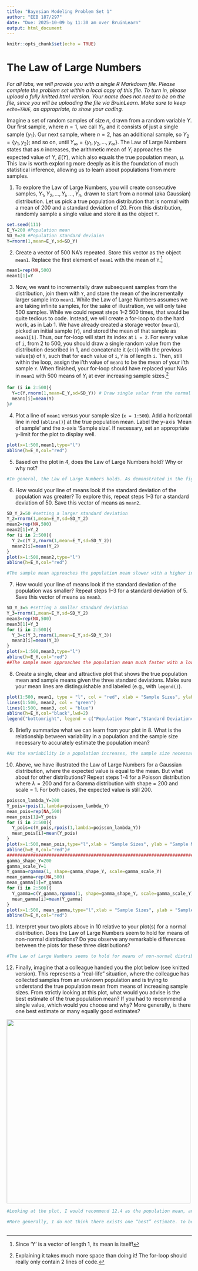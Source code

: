 ```yaml
---
title: "Bayesian Modeling Problem Set 1"
author: "EEB 187/297"
date: "Due: 2025-10-09 by 11:30 am over BruinLearn"
output: html_document
---
```


```r
knitr::opts_chunk$set(echo = TRUE)
```

# The Law of Large Numbers
_For all labs, we will provide you with a single R Markdown file. Please complete the problem set within a local copy of this file. To turn in, please upload a fully knitted html version. Your name does not need to be on the file, since you will be uploading the file via BruinLearn. Make sure to keep `echo=TRUE`, as appropriate, to show your coding._ 

Imagine a set of random samples of size $n$, drawn from a random variable $Y$. Our first sample, where $n=1$, we call $Y_1$, and it consists of just a single sample $\left\{ y_1\right\}$. Our next sample, where $n = 2$, has an additional sample, so $Y_2 = \left\{y_1,y_2\right\}$; and so on, until $Y_\infty = \left\{y_1,y_2,...,y_\infty\right\}$. The Law of Large Numbers states that as $n$ increases, the arithmetic mean of $Y_i$ approaches the expected value of $Y$, $E(Y)$, which also equals the true population mean, $\mu$. This law is worth exploring more deeply as it is the foundation of much statistical inference, allowing us to learn about populations from mere samples.

1. To explore the Law of Large Numbers, you will create consecutive samples, $Y_1, Y_2,..., Y_i,...,Y_n$, drawn to start from a normal (aka Gaussian) distribution. Let us pick a true population distribution that is normal with a mean of 200 and a standard deviation of 20. From this distribution, randomly sample a single value and store it as the object `Y`.
```r
set.seed(111)
E_Y=200 #Population mean
SD_Y=20 #Population standard deviaion
Y=rnorm(1,mean=E_Y,sd=SD_Y)
```
  
2. Create a vector of 500 NA’s repeated. Store this vector as the object `mean1`. Replace the first element of `mean1` with the mean of `Y`.^[Since 'Y' is a vector of length 1, its mean is itself!]
    
```r
mean1=rep(NA,500)
mean1[1]=Y
```
  
3. Now, we want to incrementally draw subsequent samples from the distribution, join them with `Y`, and store the mean of the incrementally larger sample into `mean1`. While the Law of Large Numbers assumes we are taking infinite samples, for the sake of illustration, we will only take 500 samples. While we could repeat steps 1–2 500 times, that would be quite tedious to code. Instead, we will create a for-loop to do the hard work, as in Lab 1. We have already created a storage vector (`mean1`), picked an initial sample (`Y`), and stored the mean of that sample as `mean1[1]`. Thus, our for-loop will start its index at `i = 2`. For every value of `i`, from 2 to 500, you should draw a single random value from the distribution described in 1, and concatenate it (`c()`) with the previous value(s) of `Y`, such that for each value of `i`, `Y` is of length `i`. Then, still within the loop, assign the i'th value of `mean1` to be the mean of your i'th sample `Y`. When finished, your for-loop should have replaced your NAs in `mean1` with 500 means of $Y_i$ at ever increasing sample sizes.^[Explaining it takes much more space than doing it! The for-loop should really only contain 2 lines of code.]
```r
for (i in 2:500){
  Y=c(Y,rnorm(1,mean=E_Y,sd=SD_Y)) # Draw single valur from the normal distribution and concatenate with the previous values of Y
  mean1[i]=mean(Y)
}#
```
  
4. Plot a line of `mean1` versus your sample size (`x = 1:500`). Add a horizontal line in red (`abline()`) at the true population mean. Label the y-axis 'Mean of sample' and the x-axis 'Sample size'. If necessary, set an appropriate y-limit for the plot to display well.
```r
plot(x=1:500,mean1,type="l")
abline(h=E_Y,col="red")
```
  
5. Based on the plot in 4, does the Law of Large Numbers hold? Why or why not?
```r
#In general, the Law of Large Numbers holds. As demonstrated in the figure plotted in 4, when sample sizes increase from 1 to 500, the black line representing the sample mean gradually approaches the true population mean represented by the red line. However, on a closer inspection, small increases in sample size do not always bring the sample mean closer to the population mean (i.e., when sample size increases from 499 to 500, the sample mean decreases from 192.9730 to 227.9164). However, this is likely due to random fluctuations in the sampling process and does not disrupt the general approach to the population mean when sample size increases from 1 to 500.
```
  
6. How would your line of means look if the standard deviation of the population was greater? To explore this, repeat steps 1–3 for a standard deviation of 50. Save this vector of means as `mean2`.
```r
SD_Y_2=50 #setting a larger standard deviation
Y_2=rnorm(1,mean=E_Y,sd=SD_Y_2)
mean2=rep(NA,500)
mean2[1]=Y_2 
for (i in 2:500){
  Y_2=c(Y_2,rnorm(1,mean=E_Y,sd=SD_Y_2))
  mean2[i]=mean(Y_2)
} 
plot(x=1:500,mean2,type="l")
abline(h=E_Y,col="red")

#The sample mean approaches the population mean slower with a higher initial fluctuation from the population mean
```
  
7. How would your line of means look if the standard deviation of the population was smaller? Repeat steps 1–3 for a standard deviation of 5. Save this vector of means as `mean3`.
```r
SD_Y_3=5 #setting a smaller standard deviation
Y_3=rnorm(1,mean=E_Y,sd=SD_Y_2)
mean3=rep(NA,500)
mean3[1]=Y_3 
for (i in 2:500){
  Y_3=c(Y_3,rnorm(1,mean=E_Y,sd=SD_Y_3))
  mean3[i]=mean(Y_3)
} 
plot(x=1:500,mean3,type="l")
abline(h=E_Y,col="red")
##The sample mean approaches the population mean much faster with a lower initial fluctuation from the population mean
```
  
8. Create a single, clear and attractive plot that shows the true population mean and sample means given the three standard deviations. Make sure your mean lines are distinguishable and labeled (e.g., with `legend()`). 
```r
plot(1:500, mean1, type = "l", col = "red", xlab = "Sample Sizes", ylab = "Sample mean") 
lines(1:500, mean2, col = "green")
lines(1:500, mean3, col = "blue")
abline(h=E_Y,col="black",lwd=2)
legend("bottomright", legend = c("Population Mean","Standard Deviation=5", "Standard Deviation=20", "Standard Deviation=50"),col = c("black","blue","red", "green" ), lty = 1,lwd=1)
```
  
9. Briefly summarize what we can learn from your plot in 8. What is the relationship between variability in a population and the sample size necessary to accurately estimate the population mean?
```r
#As the variability in a population increases, the sample size necessary to accurately estimate the population mean increase. As demonstrated in the figure in 8,with standard deviation increases from 5 to 50, the sample mean approaches close to population mean roughly at the sample sizes of 150, 450 and >500 respectively.
```
 
10. Above, we have illustrated the Law of Large Numbers for a Gaussian distribution, where the expected value is equal to the mean. But what about for other distributions? Repeat steps 1-4 for a Poisson distribution where $\lambda=200$ and for a Gamma distribution with shape = 200 and scale = 1. For both cases, the expected value is still 200.
```r
poisson_lambda_Y=200 
Y_pois=rpois(1,lambda=poisson_lambda_Y)
mean_pois=rep(NA,500)
mean_pois[1]=Y_pois 
for (i in 2:500){
  Y_pois=c(Y_pois,rpois(1,lambda=poisson_lambda_Y))
  mean_pois[i]=mean(Y_pois)
} 
plot(x=1:500,mean_pois,type="l",xlab = "Sample Sizes", ylab = "Sample Mean",main="A Test of LLN with Poisson Distribution")
abline(h=E_Y,col="red")#
##############################################################################################
gamma_shape_Y=200 
gamma_scale_Y=1 
Y_gamma=rgamma(1, shape=gamma_shape_Y, scale=gamma_scale_Y)
mean_gamma=rep(NA,500)
mean_gamma[1]=Y_gamma 
for (i in 2:500){
  Y_gamma=c(Y_gamma,rgamma(1, shape=gamma_shape_Y, scale=gamma_scale_Y))
  mean_gamma[i]=mean(Y_gamma)
} 
plot(x=1:500, mean_gamma,type="l",xlab = "Sample Sizes", ylab = "Sample Mean",main="A Test of LLN with Gamma Distribution")
abline(h=E_Y,col="red")
```
 
11. Interpret your two plots above in 10 relative to your plot(s) for a normal distribution. Does the Law of Large Numbers seem to hold for means of non-normal distributions? Do you observe any remarkable differences between the plots for these three distributions?
```r
#The Law of Large Numbers seems to hold for means of non-normal distributions as well. One remarkable difference is that for the Gamma distribution, when sample sizes are small, the sample means are much higher than the population mean, whereas for the other two distributions, the sample means at low sample sizes fluctuate both above and below the population mean.
```
 
 12. Finally, imagine that a colleague handed you the plot below (see knitted version). This represents a "real-life" situation, where the colleague has collected samples from an unknown population and is trying to understand the true population mean from means of increasing sample sizes. From strictly looking at this plot, what would you advise is the best estimate of the true population mean? If you had to recommend a single value, which would you choose and why? More generally, is there one best estimate or many equally good estimates? 
 
<img src="https://dl.dropboxusercontent.com/scl/fi/0is078s43cw4sgvb8qios/PS1_problem12.png?rlkey=90pskp423feyhhmu79jgymi8b&" width="500"/>
 
```r
#Looking at the plot, I would recommend 12.4 as the population mean, and this is the single value I would choose. According to the plot, once the population size reaches beyond 400, the sample mean appears stable around the line at 12.4. Thus, it is the number I would recommend.

#More generally, I do not think there exists one “best” estimate. To begin with, as demonstrated in the previous plots, it is not uncommon for the sample mean, even at large sample sizes, to remain consistently above or below the population mean. Secondly, it is impossible to predict whether the sample mean would further fluctuate beyond a sample size of 500. Lastly, as shown in the previous questions and plots, even with large sample sizes, random fluctuations can still cause the sample mean to deviate from the population mean.Therefore, it would be impossible to derive a single best estimate value from the graph. Instead, there could exist many equally good estimates for the population mean.
    
```
    
 